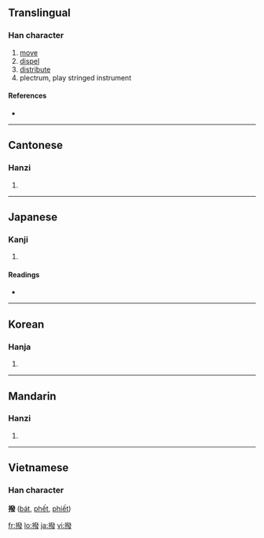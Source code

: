 {{also|拨}}
==Translingual==

===Han character===
{{Han char|rn=64|rad=手|as=12|sn=15|four=5204<sub>7</sub>|canj=手弓人水 (QNOE)}}

# [[move]]
# [[dispel]]
# [[distribute]]
# plectrum, play stringed instrument

====References====
* {{Han ref|kx=0455.110|dkj=12727|dj=0804.170|hdz=31964.060|uh=64A5|ud=25765|bh=BCB7|bd=48311}}

----

==Cantonese==

===Hanzi===
{{yue-hanzi|jyut=|y=but6}}

# {{defn|Cantonese}}

----

==Japanese==

===Kanji===
{{ja-kanji|grade=|rs=手12}}

# {{defn|Japanese}}

====Readings====
* {{ja-readings|on=[[はつ]] (hatsu), [[ばち]] (bachi)|kun=[[はねる]] (haneru), [[おさめる]] (osameru)}}

----

==Korean==

===Hanja===
{{ko-hanja|hangeul=발|eumhun=|rv=bal|mr=pal|y=pal}}

# {{defn|Korean}}

----

==Mandarin==

===Hanzi===
{{cmn-hanzi|sim=拨|pin=[[bō]] ([[bo1]])|wg=po<sup>1</sup>}}

# {{defn|Mandarin}}

----

==Vietnamese==

===Han character===
'''撥''' ([[bát]], [[phết]], [[phiết]])

[[fr:撥]]
[[lo:撥]]
[[ja:撥]]
[[vi:撥]]